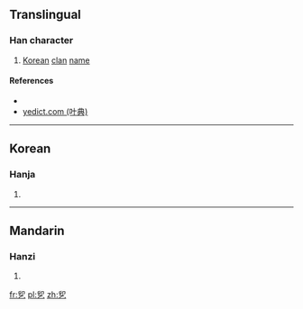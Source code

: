 ==Translingual==

===Han character===
{{Han char|rn=5|rad=乙|as=05|sn=6|four=77717|canj=HLN|ids=⿱卯乙}}

# [[Korean]] [[clan]] [[name]]

====References====
* {{Han ref|kx=0084.141|dj=0171.190|hdz=10053.081|uh=4E6E|ud=20078}}
*[http://yedict.com/htm/4E/4E6E.htm yedict.com (叶典)]

----

==Korean==

===Hanja===
{{ko-hanja|hangeul=묠|rv=myol|mr=myol|y=myol|eumhun=}}

# {{defn|ko}}

----

==Mandarin==

===Hanzi===
{{cmn-hanzi|pin=[[mǎo]] ([[mao3]])|wg=mao<sup>3</sup>}}

# {{defn|lang=cmn|sort=乙05}}

[[fr:乮]]
[[pl:乮]]
[[zh:乮]]